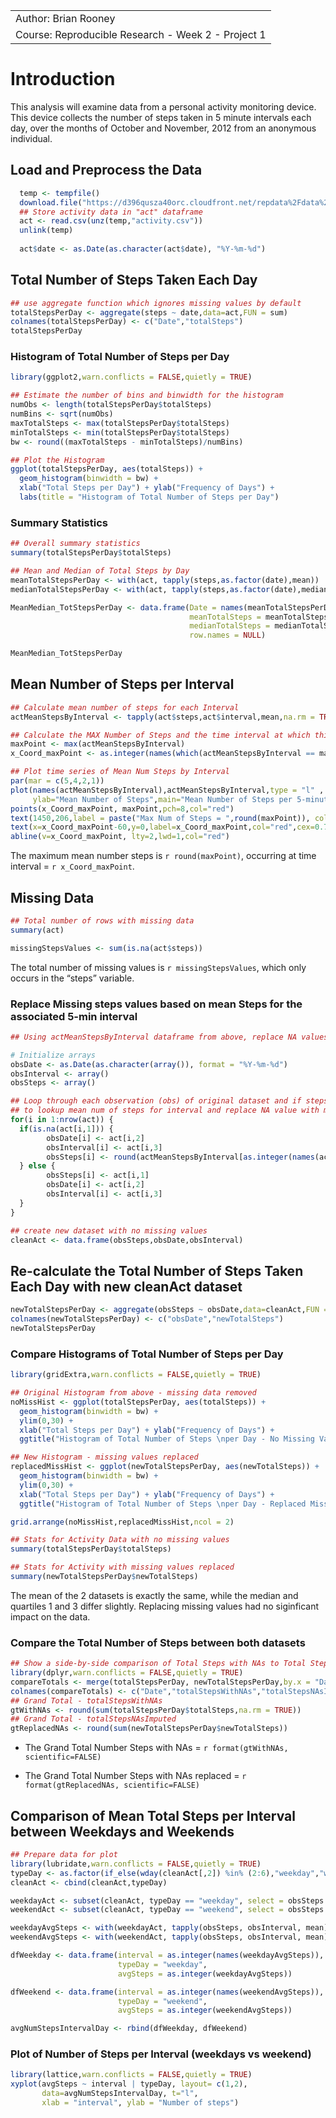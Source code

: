 ---------------
Author: Brian Rooney
Course: Reproducible Research - Week 2 - Project 1
---------------

# Introduction

This analysis will examine data from a personal activity monitoring device. This device collects the number of steps taken in 5 minute intervals each day, over the months of October and November, 2012 from an anonymous individual.

## Load and Preprocess the Data
```{r dataload,echo=TRUE}
  temp <- tempfile()
  download.file("https://d396qusza40orc.cloudfront.net/repdata%2Fdata%2Factivity.zip", temp)
  ## Store activity data in "act" dataframe
  act <- read.csv(unz(temp,"activity.csv"))
  unlink(temp)
  
  act$date <- as.Date(as.character(act$date), "%Y-%m-%d")
```

## Total Number of Steps Taken Each Day
```{r totalSteps,echo=TRUE}
## use aggregate function which ignores missing values by default
totalStepsPerDay <- aggregate(steps ~ date,data=act,FUN = sum)
colnames(totalStepsPerDay) <- c("Date","totalSteps")
totalStepsPerDay
```

### Histogram of Total Number of Steps per Day
```{r histSteps,echo=TRUE}
library(ggplot2,warn.conflicts = FALSE,quietly = TRUE)

## Estimate the number of bins and binwidth for the histogram
numObs <- length(totalStepsPerDay$totalSteps)
numBins <- sqrt(numObs)
maxTotalSteps <- max(totalStepsPerDay$totalSteps)
minTotalSteps <- min(totalStepsPerDay$totalSteps)
bw <- round((maxTotalSteps - minTotalSteps)/numBins)

## Plot the Histogram
ggplot(totalStepsPerDay, aes(totalSteps)) +
  geom_histogram(binwidth = bw) +
  xlab("Total Steps per Day") + ylab("Frequency of Days") +
  labs(title = "Histogram of Total Number of Steps per Day")
```

### Summary Statistics
```{r summarystats, echo=TRUE}
## Overall summary statistics
summary(totalStepsPerDay$totalSteps)

## Mean and Median of Total Steps by Day
meanTotalStepsPerDay <- with(act, tapply(steps,as.factor(date),mean))
medianTotalStepsPerDay <- with(act, tapply(steps,as.factor(date),median))

MeanMedian_TotStepsPerDay <- data.frame(Date = names(meanTotalStepsPerDay),
                                        meanTotalSteps = meanTotalStepsPerDay,
                                        medianTotalSteps = medianTotalStepsPerDay,
                                        row.names = NULL)

MeanMedian_TotStepsPerDay
```

## Mean Number of Steps per Interval
```{r avgStepsByInterval,echo=TRUE}
## Calculate mean number of steps for each Interval
actMeanStepsByInterval <- tapply(act$steps,act$interval,mean,na.rm = TRUE)

## Calculate the MAX Number of Steps and the time interval at which this occurs
maxPoint <- max(actMeanStepsByInterval)
x_Coord_maxPoint <- as.integer(names(which(actMeanStepsByInterval == maxPoint)))

## Plot time series of Mean Num Steps by Interval
par(mar = c(5,4,2,1))
plot(names(actMeanStepsByInterval),actMeanStepsByInterval,type = "l" , lwd=2, xlab="5-minute Interval",
     ylab="Mean Number of Steps",main="Mean Number of Steps per 5-minute Interval")
points(x_Coord_maxPoint, maxPoint,pch=8,col="red")
text(1450,206,label = paste("Max Num of Steps = ",round(maxPoint)), col="red", cex=0.75)
text(x=x_Coord_maxPoint-60,y=0,label=x_Coord_maxPoint,col="red",cex=0.75)
abline(v=x_Coord_maxPoint, lty=2,lwd=1,col="red")
```

The maximum mean number steps is `r round(maxPoint)`, occurring at time interval = `r x_Coord_maxPoint`.

## Missing Data
```{r missingData,echo=TRUE}
## Total number of rows with missing data
summary(act)

missingStepsValues <- sum(is.na(act$steps))
```
The total number of missing values is `r missingStepsValues`, which only occurs in the "steps" variable.

### Replace Missing steps values based on mean Steps for the associated 5-min interval
```{r replaceMissing,echo=TRUE}
## Using actMeanStepsByInterval dataframe from above, replace NA values with mean Number of Steps per 5-min Interval.

# Initialize arrays
obsDate <- as.Date(as.character(array()), format = "%Y-%m-%d")
obsInterval <- array()
obsSteps <- array()

## Loop through each observation (obs) of original dataset and if steps = NA for obs, then use obs' interval
## to lookup mean num of steps for interval and replace NA value with mean Steps for the interval.
for(i in 1:nrow(act)) {
  if(is.na(act[i,1])) {
        obsDate[i] <- act[i,2]
        obsInterval[i] <- act[i,3]
        obsSteps[i] <- round(actMeanStepsByInterval[as.integer(names(actMeanStepsByInterval)) == obsInterval[i]][[1]])
  } else {
        obsSteps[i] <- act[i,1]
        obsDate[i] <- act[i,2]
        obsInterval[i] <- act[i,3]
  }
}

## create new dataset with no missing values
cleanAct <- data.frame(obsSteps,obsDate,obsInterval)
```

## Re-calculate the Total Number of Steps Taken Each Day with new cleanAct dataset
```{r newTotalSteps,echo=TRUE}
newTotalStepsPerDay <- aggregate(obsSteps ~ obsDate,data=cleanAct,FUN = sum)
colnames(newTotalStepsPerDay) <- c("obsDate","newTotalSteps")
newTotalStepsPerDay
```

### Compare Histograms of Total Number of Steps per Day
```{r newHistSteps,echo=TRUE}
library(gridExtra,warn.conflicts = FALSE,quietly = TRUE)

## Original Histogram from above - missing data removed
noMissHist <- ggplot(totalStepsPerDay, aes(totalSteps)) +
  geom_histogram(binwidth = bw) +
  ylim(0,30) +
  xlab("Total Steps per Day") + ylab("Frequency of Days") +
  ggtitle("Histogram of Total Number of Steps \nper Day - No Missing Values")

## New Histogram - missing values replaced
replacedMissHist <- ggplot(newTotalStepsPerDay, aes(newTotalSteps)) +
  geom_histogram(binwidth = bw) +
  ylim(0,30) +
  xlab("Total Steps per Day") + ylab("Frequency of Days") +
  ggtitle("Histogram of Total Number of Steps \nper Day - Replaced Missing Values")

grid.arrange(noMissHist,replacedMissHist,ncol = 2)
```


```{r compareStats,echo=TRUE}
## Stats for Activity Data with no missing values
summary(totalStepsPerDay$totalSteps)

## Stats for Activity with missing values replaced
summary(newTotalStepsPerDay$newTotalSteps)
```

The mean of the 2 datasets is exactly the same, while the median and quartiles 1 and 3 differ slightly.
Replacing missing values had no siginficant impact on the data.

### Compare the Total Number of Steps between both datasets
```{r compareTotalSteps,echo=TRUE}
## Show a side-by-side comparison of Total Steps with NAs to Total Steps with NAs imputed
library(dplyr,warn.conflicts = FALSE,quietly = TRUE)
compareTotals <- merge(totalStepsPerDay, newTotalStepsPerDay,by.x = "Date", by.y = "obsDate", all = TRUE)
colnames(compareTotals) <- c("Date","totalStepsWithNAs","totalStepsNAsImputed")
## Grand Total - totalStepsWithNAs
gtWithNAs <- round(sum(totalStepsPerDay$totalSteps,na.rm = TRUE))
## Grand Total - totalStepsNAsImputed
gtReplacedNAs <- round(sum(newTotalStepsPerDay$newTotalSteps))
```

* The Grand Total Number Steps with NAs = `r format(gtWithNAs, scientific=FALSE)`

* The Grand Total Number Steps with NAs replaced = `r format(gtReplacedNAs, scientific=FALSE)`

## Comparison of Mean Total Steps per Interval between Weekdays and Weekends
```{r WeekdaysWeekends,echo=TRUE}
## Prepare data for plot
library(lubridate,warn.conflicts = FALSE,quietly = TRUE)
typeDay <- as.factor(if_else(wday(cleanAct[,2]) %in% (2:6),"weekday","weekend"))
cleanAct <- cbind(cleanAct,typeDay)

weekdayAct <- subset(cleanAct, typeDay == "weekday", select = obsSteps:typeDay)
weekendAct <- subset(cleanAct, typeDay == "weekend", select = obsSteps:typeDay)

weekdayAvgSteps <- with(weekdayAct, tapply(obsSteps, obsInterval, mean))
weekendAvgSteps <- with(weekendAct, tapply(obsSteps, obsInterval, mean))

dfWeekday <- data.frame(interval = as.integer(names(weekdayAvgSteps)),
                        typeDay = "weekday",
                        avgSteps = as.integer(weekdayAvgSteps))

dfWeekend <- data.frame(interval = as.integer(names(weekendAvgSteps)),
                        typeDay = "weekend",
                        avgSteps = as.integer(weekendAvgSteps))

avgNumStepsIntervalDay <- rbind(dfWeekday, dfWeekend)
```

### Plot of Number of Steps per Interval (weekdays vs weekend)
```{r weekDayEndPlot,echo=TRUE}
library(lattice,warn.conflicts = FALSE,quietly = TRUE)
xyplot(avgSteps ~ interval | typeDay, layout= c(1,2),
       data=avgNumStepsIntervalDay, t="l",
       xlab = "interval", ylab = "Number of steps")
```
